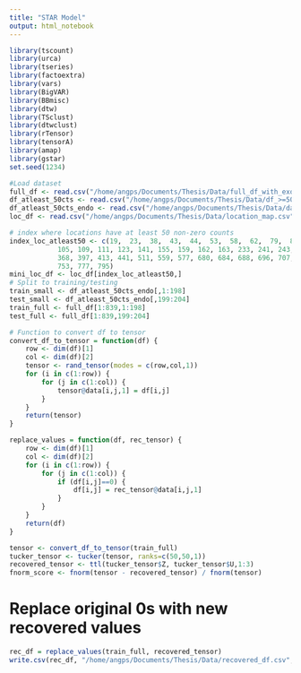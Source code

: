 ```yaml
---
title: "STAR Model"
output: html_notebook
---
```


```r
library(tscount)
library(urca)
library(tseries)
library(factoextra)
library(vars)
library(BigVAR)
library(BBmisc)
library(dtw)
library(TSclust)
library(dtwclust)
library(rTensor)
library(tensorA)
library(amap)
library(gstar)
set.seed(1234)

#Load dataset
full_df <- read.csv("/home/angps/Documents/Thesis/Data/full_df_with_exo.csv")
df_atleast_50cts <- read.csv("/home/angps/Documents/Thesis/Data/df_>=50_with_exo.csv")
df_atleast_50cts_endo <- read.csv("/home/angps/Documents/Thesis/Data/data_>=50cts.csv")
loc_df <- read.csv("/home/angps/Documents/Thesis/Data/location_map.csv")

# index where locations have at least 50 non-zero counts
index_loc_atleast50 <- c(19,  23,  38,  43,  44,  53,  58,  62,  79,  89,  90,  93,  98,
            105, 109, 111, 123, 141, 155, 159, 162, 163, 233, 241, 243, 301,
            368, 397, 413, 441, 511, 559, 577, 680, 684, 688, 696, 707, 732,
            753, 777, 795)  
mini_loc_df <- loc_df[index_loc_atleast50,]
# Split to training/testing
train_small <- df_atleast_50cts_endo[,1:198]
test_small <- df_atleast_50cts_endo[,199:204]
train_full <- full_df[1:839,1:198]
test_full <- full_df[1:839,199:204]
```

```r
# Function to convert df to tensor
convert_df_to_tensor = function(df) {
    row <- dim(df)[1]
    col <- dim(df)[2]
    tensor <- rand_tensor(modes = c(row,col,1))
    for (i in c(1:row)) {
        for (j in c(1:col)) {
            tensor@data[i,j,1] = df[i,j]
        }
    }
    return(tensor)
}

replace_values = function(df, rec_tensor) {
    row <- dim(df)[1]
    col <- dim(df)[2]
    for (i in c(1:row)) {
        for (j in c(1:col)) {
            if (df[i,j]==0) {
                df[i,j] = rec_tensor@data[i,j,1]
            }
        }
    }
    return(df)
}

tensor <- convert_df_to_tensor(train_full)
tucker_tensor <- tucker(tensor, ranks=c(50,50,1))
recovered_tensor <- ttl(tucker_tensor$Z, tucker_tensor$U,1:3)
fnorm_score <- fnorm(tensor - recovered_tensor) / fnorm(tensor)
```

# Replace original 0s with new recovered values
```r
rec_df = replace_values(train_full, recovered_tensor)
write.csv(rec_df, "/home/angps/Documents/Thesis/Data/recovered_df.csv", row.names = FALSE)
```


